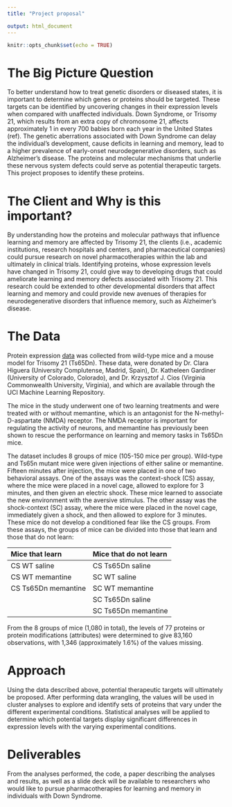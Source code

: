 ```yaml
---
title: "Project proposal"

output: html_document
---
```


```r
knitr::opts_chunk$set(echo = TRUE)
```
# The Big Picture Question
To better understand how to treat genetic disorders or diseased states, it is important to determine which genes or proteins should be targeted. These targets can be identified by uncovering changes in their expression levels when compared with unaffected individuals. Down Syndrome, or Trisomy 21, which results from an extra copy of chromosome 21, affects approximately 1 in every 700 babies born each year in the United States (ref). The genetic aberrations associated with Down Syndrome can delay the individual’s development, cause deficits in learning and memory, lead to a higher prevalence of early-onset neurodegenerative disorders, such as Alzheimer’s disease. The proteins and molecular mechanisms that underlie these nervous system defects could serve as potential therapeutic targets. This project proposes to identify these proteins.

# The Client and Why is this important?

By understanding how the proteins and molecular pathways that influence learning and memory are affected by Trisomy 21, the clients (i.e., academic institutions, research hospitals and centers, and pharmaceutical companies) could pursue research on novel pharmacotherapies within the lab and ultimately in clinical trials. Identifying proteins, whose expression levels have changed in Trisomy 21, could give way to developing drugs that could ameliorate learning and memory defects associated with Trisomy 21. This research could be extended to other developmental disorders that affect learning and memory and could provide new avenues of therapies for neurodegenerative disorders that influence memory, such as Alzheimer’s disease.

# The Data

Protein expression [data](http://archive.ics.uci.edu/ml/datasets/Mice+Protein+Expression) was collected from wild-type mice and a mouse model for Trisomy 21 (Ts65Dn). These data, were donated by Dr. Clara Higuera (University Complutense, Madrid, Spain), Dr. Katheleen Gardiner (University of Colorado, Colorado), and Dr. Krzysztof J. Cios (Virginia Commonwealth University, Virginia), and which are available through the UCI Machine Learning Repository. 

The mice in the study underwent one of two learning treatments and were treated with or without memantine, which is an antagonist for the N-methyl-D-aspartate (NMDA) receptor. The NMDA receptor is important for regulating the activity of neurons, and memantine has previously been shown to rescue the performance on learning and memory tasks in Ts65Dn mice. 

The dataset includes 8 groups of mice (105-150 mice per group). Wild-type and Ts65n mutant mice were given injections of either saline or memantine. Fifteen minutes after injection, the mice were placed in one of two behavioral assays. One of the assays was the context-shock (CS) assay, where the mice were placed in a novel cage, allowed to explore for 3 minutes, and then given an electric shock. These mice learned to associate the new environment with the aversive stimulus. The other assay was the shock-context (SC) assay, where the mice were placed in the novel cage, immediately given a shock, and then allowed to explore for 3 minutes. These mice do not develop a conditioned fear like the CS groups. From these assays, the groups of mice can be divided into those that learn and those that do not learn:

| **Mice that learn** | **Mice that do not learn** |
| :------------------ | :------------------------- |
| CS WT saline | CS Ts65Dn saline |
| CS WT memantine | SC WT saline |
| CS Ts65Dn memantine | SC WT memantine |
|                  | SC Ts65Dn saline |
|                 | SC Ts65Dn memantine |

From the 8 groups of mice (1,080 in total), the levels of 77 proteins or protein modifications (attributes) were determined to give 83,160 observations, with 1,346 (approximately 1.6%) of the values missing.

# Approach

Using the data described above, potential therapeutic targets will ultimately be proposed. After performing data wrangling, the values will be used in cluster analyses to explore and identify sets of proteins that vary under the different experimental conditions. Statistical analyses will be applied to determine which potential targets display significant differences in expression levels with the varying experimental conditions.

# Deliverables

From the analyses performed, the code, a paper describing the analyses and results, as well as a slide deck will be available to researchers who would like to pursue pharmacotherapies for learning and memory in individuals with Down Syndrome.